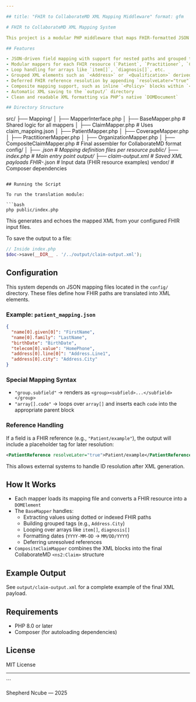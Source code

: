 ```yaml
---

## title: "FHIR to CollaborateMD XML Mapping Middleware" format: gfm

# FHIR to CollaborateMD XML Mapping System

This project is a modular PHP middleware that maps FHIR-formatted JSON data into CollaborateMD-compatible XML payloads. It is designed for high configurability, clarity, and real-world healthcare claims integration.

## Features

- JSON-driven field mapping with support for nested paths and grouped tags
- Modular mappers for each FHIR resource (`Patient`, `Practitioner`, `Claim`, `Coverage`, etc.)
- Loop handling for arrays like `item[]`, `diagnosis[]`, etc.
- Grouped XML elements such as `<Address>` or `<Qualification>` derived from dot-paths (e.g., `Address.City`)
- Deferred FHIR reference resolution by appending `resolveLater="true"` to unresolved references
- Composite mapping support, such as inline `<Policy>` blocks within `<Patient>`
- Automatic XML saving to the `output/` directory
- Clean and readable XML formatting via PHP’s native `DOMDocument`

## Directory Structure

```
src/
├── Mapping/
│   ├── MapperInterface.php
│   ├── BaseMapper.php             # Shared logic for all mappers
│   ├── ClaimMapper.php            # Uses claim_mapping.json
│   ├── PatientMapper.php
│   ├── CoverageMapper.php
│   ├── PractitionerMapper.php
│   ├── OrganizationMapper.php
│   ├── CompositeClaimMapper.php  # Final assembler for CollaborateMD format
config/
│   ├── *.json                     # Mapping definition files per resource
public/
├── index.php                     # Main entry point
output/
├── claim-output.xml              # Saved XML payloads
FHIR-*.json                       # Input data (FHIR resource examples)
vendor/                           # Composer dependencies
```

## Running the Script

To run the translation module:

```bash
php public/index.php
```

This generates and echoes the mapped XML from your configured FHIR input files.

To save the output to a file:

```php
// Inside index.php
$doc->save(__DIR__ . '/../output/claim-output.xml');
```

## Configuration

This system depends on JSON mapping files located in the `config/` directory. These files define how FHIR paths are translated into XML elements.

### Example: `patient_mapping.json`

```json
{
  "name[0].given[0]": "FirstName",
  "name[0].family": "LastName",
  "birthDate": "BirthDate",
  "telecom[0].value": "HomePhone",
  "address[0].line[0]": "Address.Line1",
  "address[0].city": "Address.City"
}
```

### Special Mapping Syntax

- `"group.subfield"` → renders as `<group><subfield>...</subfield></group>`
- `"array[].code"` → loops over `array[]` and inserts each `code` into the appropriate parent block

### Reference Handling

If a field is a FHIR reference (e.g., `"Patient/example"`), the output will include a placeholder tag for later resolution:

```xml
<PatientReference resolveLater="true">Patient/example</PatientReference>
```

This allows external systems to handle ID resolution after XML generation.

## How It Works

- Each mapper loads its mapping file and converts a FHIR resource into a `DOMElement`
- The `BaseMapper` handles:
  - Extracting values using dotted or indexed FHIR paths
  - Building grouped tags (e.g., `Address.City`)
  - Looping over arrays like `item[]`, `diagnosis[]`
  - Formatting dates (`YYYY-MM-DD` → `MM/DD/YYYY`)
  - Deferring unresolved references
- `CompositeClaimMapper` combines the XML blocks into the final CollaborateMD `<ns2:Claim>` structure

## Example Output

See `output/claim-output.xml` for a complete example of the final XML payload.

## Requirements

- PHP 8.0 or later
- Composer (for autoloading dependencies)

## License

MIT License

---
```


Shepherd Ncube — 2025

